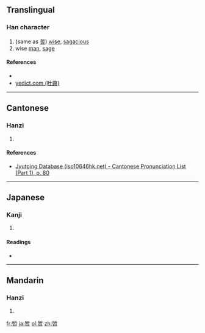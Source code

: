 ==Translingual==

===Han character===
{{Han char|rn=30|rad=口|as=08|sn=11|four=|canj=竹中口 (HLR)|ids=⿱[[斦]][[口]]}}

# (same as [[哲]]) [[wise]], [[sagacious]]
# wise [[man]], [[sage]]

====References====
* {{Han ref|kx=0196.261|dkj=03873|dj=0418.100|hdz=10643.020|uh=5560|ud=21856}}
*[http://yedict.com/htm/55/5560.htm yedict.com (叶典)]

----

==Cantonese==

===Hanzi===
{{yue-hanzi|jyut=[[zit3]]|y=jit3}}

# {{defn|lang=yue|sort=口08}}

====References====
*[http://www.iso10646hk.net/jp/document/download.jsp Jyutping Database (iso10646hk.net) - Cantonese Pronunciation List (Part 1), p. 80]

----

==Japanese==

===Kanji===
{{ja-kanji|grade=|rs=口08}}

# {{defn|lang=ja|sort=口08}}

====Readings====
* {{ja-readings|on=[[てつ]] (tetsu)|kun=[[さとい]] (satoi)}}

----

==Mandarin==

===Hanzi===
{{cmn-hanzi|pin=[[zhé]] ([[zhe2]])|wg=che<sup>2</sup>}}

# {{defn|lang=cmn|sort=口08}}

[[fr:啠]]
[[ja:啠]]
[[pl:啠]]
[[zh:啠]]